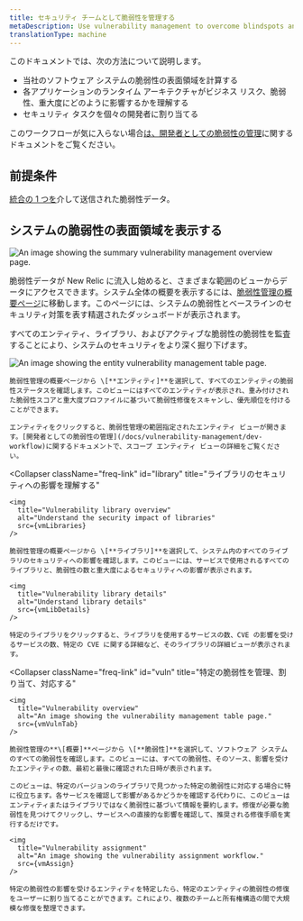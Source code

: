 ```yaml
---
title: セキュリティ チームとして脆弱性を管理する
metaDescription: Use vulnerability management to overcome blindspots and assign remediation to developers as a security team.
translationType: machine
---
```








このドキュメントでは、次の方法について説明します。

* 当社のソフトウェア システムの脆弱性の表面領域を計算する
* 各アプリケーションのランタイム アーキテクチャがビジネス リスク、脆弱性、重大度にどのように影響するかを理解する
* セキュリティ タスクを個々の開発者に割り当てる

このワークフローが気に入らない場合[は、開発者としての脆弱性の管理](/docs/vulnerability-management/dev-workflow)に関するドキュメントをご覧ください。

## 前提条件

[統合の 1 つを](/docs/vulnerability-management/integrations/overview)介して送信された脆弱性データ。

## システムの脆弱性の表面領域を表示する

<img
  title="Vulnerability management overview"
  alt="An image showing the summary vulnerability management overview page."
  src={vmOverview}
/>

脆弱性データが New Relic に流入し始めると、さまざまな範囲のビューからデータにアクセスできます。システム全体の概要を表示するには、[脆弱性管理の概要ページ](https://one.newrelic.com/vulnerability-management)に移動します。このページには、システムの脆弱性とベースラインのセキュリティ対策を表す精選されたダッシュボードが表示されます。

すべてのエンティティ、ライブラリ、およびアクティブな脆弱性の脆弱性を監査することにより、システムのセキュリティをより深く掘り下げます。

<CollapserGroup>
  <Collapser
    className="freq-link"
    id="entity"
    title="すべてのエンティティの脆弱性を管理する"
  >
    <img
      title="Vulnerability management overview"
      alt="An image showing the entity vulnerability management table page."
      src={vmEntitySec}
    />

    脆弱性管理の概要ページから \[**エンティティ]**を選択して、すべてのエンティティの脆弱性ステータスを確認します。このビューにはすべてのエンティティが表示され、重み付けされた脆弱性スコアと重大度プロファイルに基づいて脆弱性修復をスキャンし、優先順位を付けることができます。

    エンティティをクリックすると、脆弱性管理の範囲指定されたエンティティ ビューが開きます。[開発者としての脆弱性の管理](/docs/vulnerability-management/dev-workflow)に関するドキュメントで、スコープ エンティティ ビューの詳細をご覧ください。
  </Collapser>

  <Collapser
    className="freq-link"
    id="library"
    title="ライブラリのセキュリティへの影響を理解する"
  >
    <img
      title="Vulnerability library overview"
      alt="Understand the security impact of libraries"
      src={vmLibraries}
    />

    脆弱性管理の概要ページから \[**ライブラリ]**を選択して、システム内のすべてのライブラリのセキュリティへの影響を確認します。このビューには、サービスで使用されるすべてのライブラリと、脆弱性の数と重大度によるセキュリティへの影響が表示されます。

    <img
      title="Vulnerability library details"
      alt="Understand library details"
      src={vmLibDetails}
    />

    特定のライブラリをクリックすると、ライブラリを使用するサービスの数、CVE の影響を受けるサービスの数、特定の CVE に関する詳細など、そのライブラリの詳細ビューが表示されます。
  </Collapser>

  <Collapser
    className="freq-link"
    id="vuln"
    title="特定の脆弱性を管理、割り当て、対応する"
  >
    <img
      title="Vulnerability overview"
      alt="An image showing the vulnerability management table page."
      src={vmVulnTab}
    />

    脆弱性管理の**\[概要]**ページから \[**脆弱性]**を選択して、ソフトウェア システムのすべての脆弱性を確認します。このビューには、すべての脆弱性、そのソース、影響を受けたエンティティの数、最初と最後に確認された日時が表示されます。

    このビューは、特定のバージョンのライブラリで見つかった特定の脆弱性に対応する場合に特に役立ちます。各サービスを確認して影響があるかどうかを確認する代わりに、このビューはエンティティまたはライブラリではなく脆弱性に基づいて情報を要約します。修復が必要な脆弱性を見つけてクリックし、サービスへの直接的な影響を確認して、推奨される修復手順を実行するだけです。

    <img
      title="Vulnerability assignment"
      alt="An image showing the vulnerability assignment workflow."
      src={vmAssign}
    />

    特定の脆弱性の影響を受けるエンティティを特定したら、特定のエンティティの脆弱性の修復をユーザーに割り当てることができます。これにより、複数のチームと所有権構造の間で大規模な修復を整理できます。
  </Collapser>
</CollapserGroup>